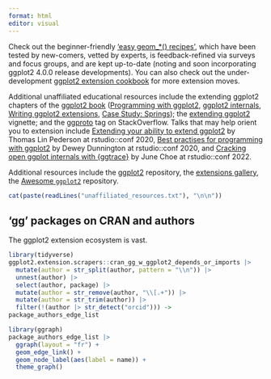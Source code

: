 ```yaml
---
format: html
editor: visual
---
```


Check out the beginner-friendly ['easy geom\_\*() recipes'](https://github.com/EvaMaeRey/easy-geom-recipes), which have been tested by new-comers, vetted by experts, is feedback-refined via surveys and focus groups, and are kept up-to-date (noting and soon incorporating ggplot2 4.0.0 release developments). You can also check out the under-development [ggplot2 extension cookbook](https://evamaerey.github.io/ggplot2-extension-cookbook/) for more extension moves.

Additional unaffiliated educational resources include the extending ggplot2 chapters of the [ggplot2 book](https://ggplot2-book.org/) ([Programming with ggplot2](https://ggplot2-book.org/programming.html), [ggplot2 internals](https://ggplot2-book.org/internals.html), [Writing ggplot2 extensions](https://ggplot2-book.org/extensions.html), [Case Study: Springs](https://ggplot2-book.org/spring1.html)); the [extending ggplot2](https://ggplot2.tidyverse.org/articles/extending-ggplot2.html) vignette; and the [ggproto](https://stackoverflow.com/questions/tagged/ggproto) tag on StackOverflow. Talks that may help orient you to extension include [Extending your ability to extend ggplot2](https://www.rstudio.com/resources/rstudioconf-2020/extending-your-ability-to-extend-ggplot2/) by Thomas Lin Pederson at rstudio::conf 2020, [Best practises for programming with ggplot2](https://www.rstudio.com/resources/rstudioconf-2020/best-practices-for-programming-with-ggplot2/) by Dewey Dunnington at rstudio::conf 2020, and [Cracking open ggplot internals with {ggtrace}](https://www.rstudio.com/resources/rstudioconf-2020/best-practices-for-programming-with-ggplot2/) by June Choe at rstudio::conf 2022.

Additional resources include the [ggplot2](https://github.com/tidyverse/ggplot2) repository, the [extensions gallery](https://exts.ggplot2.tidyverse.org/gallery/), the [Awesome `ggplot2`](https://github.com/erikgahner/awesome-ggplot2) repository.

```r
cat(paste(readLines("unaffiliated_resources.txt"), "\n\n"))

```

## 'gg' packages on CRAN and authors

The ggplot2 extension ecosystem is vast.

```r
library(tidyverse)
ggplot2.extension.scrapers::cran_gg_w_ggplot2_depends_or_imports |> 
  mutate(author = str_split(author, pattern = "\\n")) |>
  unnest(author) |>
  select(author, package) |>
  mutate(author = str_remove(author, "\\[.+")) |>
  mutate(author = str_trim(author)) |>
  filter(!(author |> str_detect("orcid"))) ->
package_authors_edge_list

library(ggraph)
package_authors_edge_list |>
  ggraph(layout = "fr") + 
  geom_edge_link() + 
  geom_node_label(aes(label = name)) + 
  theme_graph() 

```
